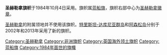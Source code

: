 {{Unreferenced|time=2021-07-29T07:57:21+00:00}}
{{noteTA
|G1=Country
}}
{{Infobox Flag
| Name = 圣赫勒拿
| Type = 旗幟
| Article = 旗
| Image = Flag of Saint Helena.svg
| Nickname = 
| Use = 110010
| Symbol = {{FIAV|historical}}
| Proportion = 1:2
| Adoption = 1984年10月4日
| Design = 為[[藍船旗|藍船旗]]、右方為[[圣赫勒拿徽章|圣赫勒拿徽章]]、左上角為[[英國國旗|英國國旗]]的旗幟。
| Designer= 
}}
'''圣赫勒拿旗帜'''于1984年10月4日采用。旗帜属[[蓝船旗|蓝船旗]]，旗帜右部中心为[[圣赫勒拿徽章|圣赫勒拿徽章]]。

[[圣赫勒拿|圣赫勒拿]]的附属领地并不使用该旗帜。[[特里斯坦-达库尼亚群岛|特里斯坦-达库尼亚群岛]]和[[阿森松岛|阿森松岛]]分别于2002年和2013年采用了新的旗帜。

{{非洲题目|旗帜}}
[[Category:圣赫勒拿|Category:圣赫勒拿]]
[[Category:非洲旗帜|Category:非洲旗帜]]
[[Category:英国海外领土旗帜|Category:英国海外领土旗帜]]
[[Category:蓝船旗|Category:蓝船旗]]
[[Category:1984年面世的旗幟|Category:1984年面世的旗幟]]